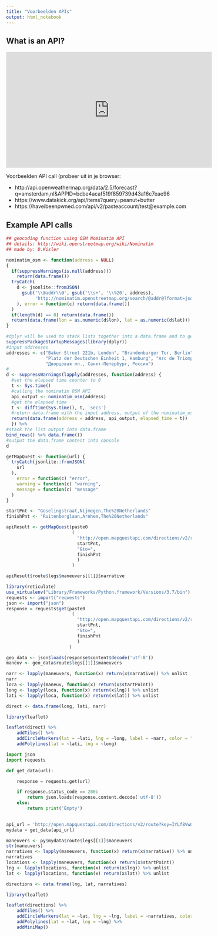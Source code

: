 ```yaml
---
title: "Voorbeelden APIs"
output: html_notebook
---
```


## What is an API?


<iframe width="560" height="315" src="https://www.youtube.com/embed/LooL6_chvN4" frameborder="0" allow="accelerometer; autoplay; encrypted-media; gyroscope; picture-in-picture" allowfullscreen></iframe>

Voorbeelden API call (probeer uit in je browser:

* http://api.openweathermap.org/data/2.5/forecast?q=amsterdam,nl&APPID=bcbe4acaf519f859739d43a16c7eae96
* https://www.datakick.org/api/items?query=peanut+butter
* https://haveibeenpwned.com/api/v2/pasteaccount/test@example.com





## Example API calls

```r
## geocoding function using OSM Nominatim API
## details: http://wiki.openstreetmap.org/wiki/Nominatim
## made by: D.Kisler 

nominatim_osm <- function(address = NULL)
{
  if(suppressWarnings(is.null(address)))
    return(data.frame())
  tryCatch(
    d <- jsonlite::fromJSON( 
      gsub('\\@addr\\@', gsub('\\s+', '\\%20', address), 
           'http://nominatim.openstreetmap.org/search/@addr@?format=json&addressdetails=0&limit=1')
    ), error = function(c) return(data.frame())
  )
  if(length(d) == 0) return(data.frame())
  return(data.frame(lon = as.numeric(d$lon), lat = as.numeric(d$lat)))
}

#dplyr will be used to stack lists together into a data.frame and to get the pipe operator '%>%'
suppressPackageStartupMessages(library(dplyr))
#input addresses
addresses <- c("Baker Street 221b, London", "Brandenburger Tor, Berlin", 
               "Platz der Deutschen Einheit 1, Hamburg", "Arc de Triomphe de l’Etoile, Paris",
               "Дворцовая пл., Санкт-Петербург, Россия")
#
d <- suppressWarnings(lapply(addresses, function(address) {
  #set the elapsed time counter to 0
  t <- Sys.time()
  #calling the nominatim OSM API
  api_output <- nominatim_osm(address)
  #get the elapsed time
  t <- difftime(Sys.time(), t, 'secs')
  #return data.frame with the input address, output of the nominatim_osm function and elapsed time
  return(data.frame(address = address, api_output, elapsed_time = t))
  }) %>%
#stack the list output into data.frame
bind_rows() %>% data.frame())
#output the data.frame content into console
d 
```

```r
getMapQuest <- function(url) {
  tryCatch(jsonlite::fromJSON(
    url
  ),
    error = function(c) "error",
    warning = function(c) "warning",
    message = function(c) "message"
  )
}

startPnt <- "Goselingstraat,Nijmegen,The%20Netherlands"
finishPnt <- "Ruitenberglaan,Arnhem,The%20Netherlands"

apiResult <- getMapQuest(paste0
                         (
                           "http://open.mapquestapi.com/directions/v2/route?key=IYLf8VwQh3DXfwqaYY18hxLCLofYUTXU&from=",
                           startPnt,
                           "&to=",
                           finishPnt
                           )
                         )

apiResult$route$legs$maneuvers[[1]]$narrative
```

```r
library(reticulate)
use_virtualenv("Library/Frameworks/Python.framework/Versions/3.7/bin")
requests <- import("requests")
json <- import("json")
response = requests$get(paste0
                         (
                           "http://open.mapquestapi.com/directions/v2/route?key=IYLf8VwQh3DXfwqaYY18hxLCLofYUTXU&from=",
                           startPnt,
                           "&to=",
                           finishPnt
                           )
                        )

geo_data <- json$loads(response$content$decode('utf-8'))
maneuv <- geo_data$route$legs[[1]]$maneuvers

narr <- lapply(maneuvers, function(x) return(x$narrative)) %>% unlist
narr
loca <- lapply(maneuv, function(x) return(x$startPoint))
long <- lapply(loca, function(x) return(x$lng)) %>% unlist
lati <- lapply(loca, function(x) return(x$lat)) %>% unlist

direct <- data.frame(long, lati, narr)
```

```r
library(leaflet)

leaflet(direct) %>% 
    addTiles() %>% 
    addCircleMarkers(lat = ~lati, lng = ~long, label = ~narr, color = "red") %>%
    addPolylines(lat = ~lati, lng = ~long)
```

```python
import json
import requests

def get_data(url):

    response = requests.get(url)

    if response.status_code == 200:
        return json.loads(response.content.decode('utf-8'))
    else:
        return print('Empty')
        

api_url = 'http://open.mapquestapi.com/directions/v2/route?key=IYLf8VwQh3DXfwqaYY18hxLCLofYUTXU&from=Ruitenberglaan,Arnhem,The%20Netherlands&to=Stadsdam,Huissen,The%20Netherlands'
mydata = get_data(api_url)
```

```r
maneuvers <- py$mydata$route$legs[[1]]$maneuvers
str(maneuvers)
narratives <- lapply(maneuvers, function(x) return(x$narrative)) %>% unlist
narratives
locations <- lapply(maneuvers, function(x) return(x$startPoint))
lng <- lapply(locations, function(x) return(x$lng)) %>% unlist
lat <- lapply(locations, function(x) return(x$lat)) %>% unlist

directions <- data.frame(lng, lat, narratives)
```

```r
library(leaflet)

leaflet(directions) %>% 
    addTiles() %>% 
    addCircleMarkers(lat = ~lat, lng = ~lng, label = ~narratives, color = "red") %>%
    addPolylines(lat = ~lat, lng = ~lng) %>%
    addMiniMap()
```

